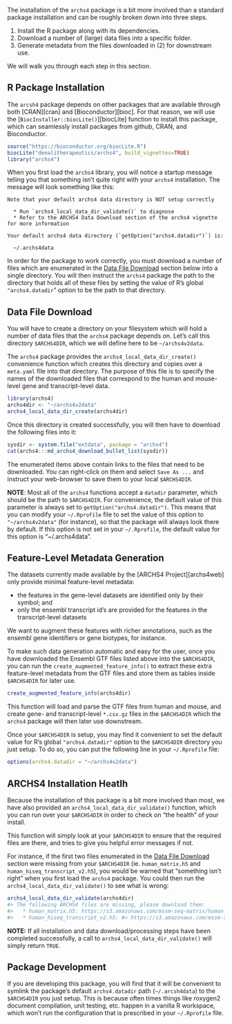 The installation of the `archs4` package is a bit more involved than a standard
package installation and can be roughly broken down into three steps.

1. Install the R package along with its dependencies.
2. Download a number of (large) data files into a specific folder.
3. Generate metadata from the files downloaded in (2) for downstream use.

We will walk you through each step in this section.

## R Package Installation

The `arcsh4` package depends on other packages that are available through both
[CRAN][cran] and [Bioconductor][bioc]. For that reason, we will use the
[`BiocInstaller::biocLite()`][biocLite] function to install this package, which
can seamlessly install packages from github, CRAN, and Bioconductor.

```r
source("https://bioconductor.org/biocLite.R")
biocLite("denalitherapeutics/archs4", build_vignettes=TRUE)
library("archs4")
```

When you first load the `archs4` library, you will notice a startup message
telling you that something isn't quite right with your `archs4` installation.
The message will look something like this:

```
Note that your default archs4 data directory is NOT setup correctly

  * Run `archs4_local_data_dir_validate()` to diagnose
  * Refer to the ARCHS4 Data Download section of the archs4 vignette for more information

Your default archs4 data directory (`getOption("archs4.datadir")`) is:

  ~/.archs4data
```

In order for the package to work correctly, you must download a number of files
which are enumerated in the [Data File Download](#data-file-download) section
below into a single directory. You will then instruct the `archs4` package the
path to the directory that holds all of these files by setting the value of R's
global `"archs4.datadir`" option to be the path to that directory.

## Data File Download

You will have to create a directory on your filesystem which will hold a number
of data files that the `archs4` package depends on. Let's call this
directory `$ARCHS4DIR`, which we will define here to be `~/archs4v2data`.

The `archs4` package provides the `archs4_local_data_dir_create()` convenience
function which creates this directory and copies over a `meta.yaml` file into
that directory. The purpose of this file is to specify the names of the
downloaded files that correspond to the human and mouse-level gene and
transcript-level data.

```r
library(archs4)
archs4dir <- "~/archs4v2data"
archs4_local_data_dir_create(archs4dir)
```

Once this directory is created successfully, you will then have to download the
following files into it:

```r
sysdir <- system.file("extdata", package = "archs4")
cat(archs4:::md_archs4_download_bullet_list(sysdir))
```

The enumerated items above contain links to the files that need to be
downloaded. You can right-click on them and select `Save As ...` and instruct
your web-browser to save them to your local `$ARCHS4DIR`.

**NOTE**: Most all of the `archs4` functions accept a `datadir` parameter, which
should be the path to `$ARCHS4DIR`. For convenience, the default value of this
parameter is always set to `getOption("archs4.datadir")`. This means that you
can modify your `~/.Rprofile` file to set the value of this option to
`"~/archs4v2data"` (for instance), so that the package will always look there
by default. If this option is not set in your `~/.Rprofile`, the
default value for this option is "~/.archs4data".

## Feature-Level Metadata Generation

The datasets currently made available by the [ARCHS4 Project][archs4web] only
provide minimal feature-level metadata: 

* the features in the gene-level datasets are identified only by their symbol;
  and
* only the ensembl transcript id's are provided for the features in the
  transcript-level datasets

We want to augment these features with richer annotations, such as the ensembl
gene identifiers or gene biotypes, for instance.

To make such data generation automatic and easy for the user, once you have
downloaded the Ensembl GTF files listed above into the `$ARCHS4DIR`, you can
run the `create_augmented_feature_info()` to extract these extra feature-level
metadata from the GTF files and store them as tables inside `$ARCHS4DIR` for
later use.

```r
create_augmented_feature_info(archs4dir)
```

This function will load and parse the GTF files from human and mouse, and
create gene- and transcript-level `*.csv.gz` files in the `$ARCHS4DIR` which
the `archs4` package will then later use downstream.

Once your `$ARCHS4DIR` is setup, you may find it convenient to set the default
value for R's global `"archs4.datadir"` option to the `$ARCHS4DIR` directory you
just setup. To do so, you can put the following line in your `~/.Rprofile` file:

```r
options(archs4.datadir = "~/archs4v2data")
```

## ARCHS4 Installation Heatlh

Because the installation of this package is a bit more involved than most,
we have also provided an `archs4_local_data_dir_validate()` function, which
you can run over your `$ARCHS4DIR` in order to check on "the health" of your
install.

This function will simply look at your `$ARCHS4DIR` to ensure that the required
files are there, and tries to give you helpful error messages if not.

For instance, if the first two files enumerated in the
[Data File Download](#data-file-download) section were missing from
your `$ARCHS4DIR` (ie. `human_matrix.h5` and `human_hiseq_transcript_v2.h5`),
you would be warned that "something isn't right" when you first load the
`archs4` package. You could then run the `archs4_local_data_dir_validate()`
to see what is wrong:

```r
archs4_local_data_dir_validate(archs4dir)
#> The following ARCHS4 files are missing, please download them:
#>   * human_matrix.h5: https://s3.amazonaws.com/mssm-seq-matrix/human_matrix.h5
#>   * human_hiseq_transcript_v2.h5: #> https://s3.amazonaws.com/mssm-seq-matrix/human_hiseq_transcript_v2.h5
```

**NOTE:** If all installation and data download/processing steps have been
completed successfully, a call to `archs4_local_data_dir_validate()` will simply
return `TRUE`.


## Package Development

If you are developing this package, you will find that it will be convenient
to symlink the package's default `archs4.datadir` path (`~/.arcsh4data`) to the
`$ARCHS4DIR` you just setup. This is because often times things like roxygen2
document compilation, unit testing, etc. happen in a vanilla R workspace, which
won't run the configuration that is prescribed in your `~/.Rprofile` file.


